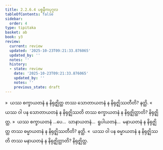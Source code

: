 ```yaml
---
title: 2.2.6.4 ပစ္စနီကပုဂ္ဂလ
tableOfContents: false
sidebar:
  order: 4
type: tipitaka
basket: ab
book: y3
review:
  current: review
  updated: '2025-10-23T09:21:33.876065'
  updated_by: ''
  notes: ''
  history:
  - state: review
    date: '2025-10-23T09:21:33.876065'
    updated_by: ''
    notes: ''
    previous_state: draft
---
```



<ReviewStatus review={frontmatter.review} showDetails={true} />

<HypothesisAnnotation frontmatter={frontmatter} />

<DynamicBreadcrumb />

<Division number="193" book="y3" e="ch" v="33" p="166">

<Paragraph number="1549" book="y3">
»  ယဿ စက္ခာယတနံ န နိရုဇ္ဈိတ္ထ တဿ သောတာယတနံ န နိရုဇ္ဈိဿတီတိ? နတ္ထိ.
</Paragraph>

<Paragraph number="1550" book="y3">
«  ယဿ ဝါ ပန သောတာယတနံ န နိရုဇ္ဈိဿတိ တဿ စက္ခာယတနံ န နိရုဇ္ဈိတ္ထာတိ? နိရုဇ္ဈိတ္ထ.
</Paragraph>

<Paragraph number="1551" book="y3">
»  ယဿ စက္ခာယတနံ …ပေ…  ဃာနာယတနံ…  ရူပါယတနံ…  မနာယတနံ န နိရုဇ္ဈိတ္ထ တဿ ဓမ္မာယတနံ န နိရုဇ္ဈိဿတီတိ? နတ္ထိ.
</Paragraph>

<Paragraph number="1552" book="y3">
«  ယဿ ဝါ ပန ဓမ္မာယတနံ န နိရုဇ္ဈိဿတိ တဿ မနာယတနံ န နိရုဇ္ဈိတ္ထာတိ? နိရုဇ္ဈိတ္ထ.
</Paragraph>
</Division>